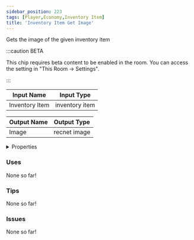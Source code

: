 ```yaml
---
sidebar_position: 223
tags: [Player,Economy,Inventory Item]
title: 'Inventory Item Get Image'
---
```


Gets the image of the given inventory item

:::caution BETA

This chip requires beta content to be enabled in the room. You can access the setting in "This Room -> Settings".

:::


<EsbSvg />

| Input Name | Input Type |
|-----------|-----------|
| Inventory Item | inventory item |

| Output Name | Output Type |
|-----------|-----------|
| Image | recnet image |


<details>
  <summary>Properties</summary>
  <div>
    <div>
    <table>
      <thead>
        <tr>
          <th>Is beta required?</th>
          <th>✅</th>
        </tr>
        <tr>
          <th>Is this chip a trolling risk?</th>
          <th>❌</th>
        </tr>
        <tr>
          <th>Is this chip a role assignment risk?</th>
          <th>❌</th>
        </tr>
        <tr>
          <th>Chip UUID</th>
          <th>aaa5f89c-abb4-42ef-a300-6a3acf528ea4</th>
        </tr>
      </thead>
    </table>
    </div>
  </div>
</details>

### Uses

None so far!

### Tips

None so far!

### Issues

None so far!
